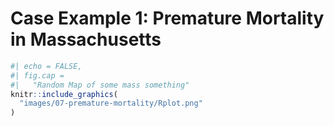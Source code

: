 # Case Example 1: Premature Mortality in Massachusetts {#premature-mortality}

```r
#| echo = FALSE,
#| fig.cap =  
#|   "Random Map of some mass something"
knitr::include_graphics(
  "images/07-premature-mortality/Rplot.png"
)
```